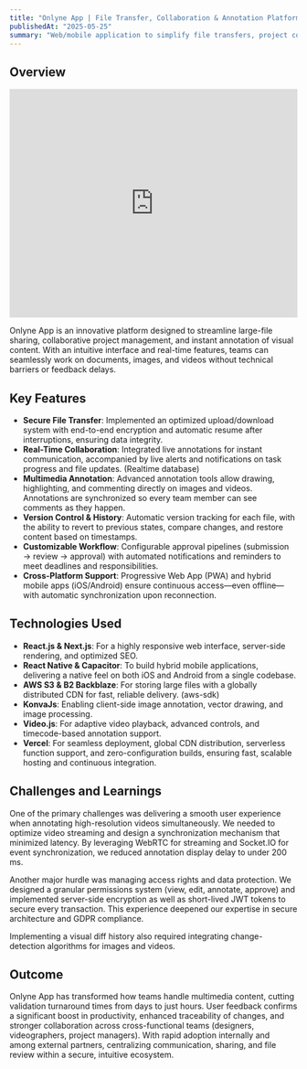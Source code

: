 ```yaml
---
title: "Onlyne App | File Transfer, Collaboration & Annotation Platform (Alpha Release)"
publishedAt: "2025-05-25"
summary: "Web/mobile application to simplify file transfers, project collaboration, and real-time image and video annotations"
---
```


## Overview

<iframe
  width="100%"
  height="400"
  src="https://www.youtube.com/embed/fudQRqAkock"
  title="YouTube video player"
  frameborder="0"
  allow="accelerometer; autoplay; clipboard-write; encrypted-media; gyroscope; picture-in-picture"
  allowfullscreen
></iframe>

Onlyne App is an innovative platform designed to streamline large-file sharing, collaborative project management, and instant annotation of visual content. With an intuitive interface and real-time features, teams can seamlessly work on documents, images, and videos without technical barriers or feedback delays.

## Key Features

- **Secure File Transfer**: Implemented an optimized upload/download system with end-to-end encryption and automatic resume after interruptions, ensuring data integrity.
- **Real-Time Collaboration**: Integrated live annotations for instant communication, accompanied by live alerts and notifications on task progress and file updates. (Realtime database)
- **Multimedia Annotation**: Advanced annotation tools allow drawing, highlighting, and commenting directly on images and videos. Annotations are synchronized so every team member can see comments as they happen.
- **Version Control & History**: Automatic version tracking for each file, with the ability to revert to previous states, compare changes, and restore content based on timestamps.
- **Customizable Workflow**: Configurable approval pipelines (submission → review → approval) with automated notifications and reminders to meet deadlines and responsibilities.
- **Cross-Platform Support**: Progressive Web App (PWA) and hybrid mobile apps (iOS/Android) ensure continuous access—even offline—with automatic synchronization upon reconnection.

## Technologies Used

- **React.js & Next.js**: For a highly responsive web interface, server-side rendering, and optimized SEO.
- **React Native & Capacitor**: To build hybrid mobile applications, delivering a native feel on both iOS and Android from a single codebase.
- **AWS S3 & B2 Backblaze**: For storing large files with a globally distributed CDN for fast, reliable delivery. (aws-sdk)
- **KonvaJs**: Enabling client-side image annotation, vector drawing, and image processing.
- **Video.js**: For adaptive video playback, advanced controls, and timecode-based annotation support.
- **Vercel**: For seamless deployment, global CDN distribution, serverless function support, and zero-configuration builds, ensuring fast, scalable hosting and continuous integration.

## Challenges and Learnings

One of the primary challenges was delivering a smooth user experience when annotating high-resolution videos simultaneously. We needed to optimize video streaming and design a synchronization mechanism that minimized latency. By leveraging WebRTC for streaming and Socket.IO for event synchronization, we reduced annotation display delay to under 200 ms.

Another major hurdle was managing access rights and data protection. We designed a granular permissions system (view, edit, annotate, approve) and implemented server-side encryption as well as short-lived JWT tokens to secure every transaction. This experience deepened our expertise in secure architecture and GDPR compliance.

Implementing a visual diff history also required integrating change-detection algorithms for images and videos.

## Outcome

Onlyne App has transformed how teams handle multimedia content, cutting validation turnaround times from days to just hours. User feedback confirms a significant boost in productivity, enhanced traceability of changes, and stronger collaboration across cross-functional teams (designers, videographers, project managers). With rapid adoption internally and among external partners, centralizing communication, sharing, and file review within a secure, intuitive ecosystem.
